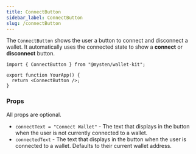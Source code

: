 ```yaml
---
title: ConnectButton
sidebar_label: ConnectButton
slug: /connectButton
---
```


The `ConnectButton` shows the user a button to connect and disconnect a wallet. It automatically uses the connected state to show a **connect** or **disconnect** button.

```tsx
import { ConnectButton } from "@mysten/wallet-kit";

export function YourApp() {
  return <ConnectButton />;
}
```

### Props

All props are optional.

- `connectText = "Connect Wallet"` - The text that displays in the button when the user is not currently connected to a wallet.
- `connectedText` - The text that displays in the button when the user is connected to a wallet. Defaults to their current wallet address.

